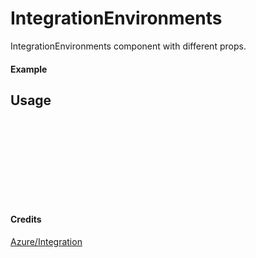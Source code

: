 
<Meta of={IntegrationEnvironments} title="Azure/Integration/IntegrationEnvironments" />

# IntegrationEnvironments

IntegrationEnvironments component with different props.

#### Example

<Canvas of={IntegrationEnvironments.Primary} />

## Usage

```ts
import { IntegrationEnvironments } from "yadl-ui";

const Example = () => {
  return (
      <IntegrationEnvironments />
  );
};

export default Example;
```

#### Credits
[Azure/Integration](https://learn.microsoft.com/en-us/azure/architecture/icons/)
